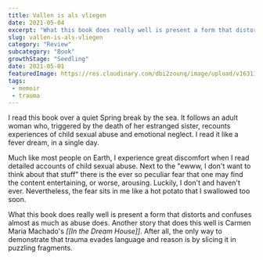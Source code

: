```yaml
---  
title: Vallen is als vliegen 
date: 2021-05-04 
excerpt: "What this book does really well is present a form that distorts and confuses almost as much as abuse does." 
slug: vallen-is-als-vliegen
category: "Review"
subcategory: "Book"
growthStage: "Seedling"
date: 2021-05-01
featuredImage: https://res.cloudinary.com/dbi2zounq/image/upload/v1631177256/titles/vallen-is-als-vliegen_f14nky.png
tags:
 - memoir
 - trauma
---
```

I read this book over a quiet Spring break by the sea. It follows an adult woman who, triggered by the death of her estranged sister, recounts experiences of child sexual abuse and emotional neglect. I read it like a fever dream, in a single day.

Much like most people on Earth, I experience great discomfort when I read detailed accounts of child sexual abuse. Next to the "ewww, I don't want to think about that stuff" there is the ever so peculiar fear that one may find the content entertaining, or worse, arousing. Luckily, I don't and haven't ever. Nevertheless, the fear sits in me like a hot potato that I swallowed too soon.

What this book does really well is present a form that distorts and confuses almost as much as abuse does. Another story that does this well is Carmen Maria Machado's _[[In the Dream House]]_. After all, the only way to demonstrate that trauma evades language and reason is by slicing it in puzzling fragments.